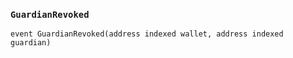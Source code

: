 ### `GuardianRevoked`
```solidity
event GuardianRevoked(address indexed wallet, address indexed guardian)
```


